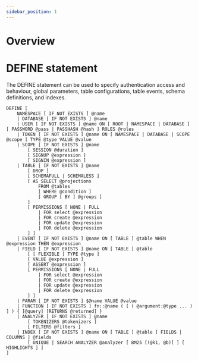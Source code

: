 ```yaml
---
sidebar_position: 1
---
```


# Overview

# DEFINE statement

The DEFINE statement can be used to specify authentication access and behaviour, global parameters, table configurations, table events, schema definitions, and indexes.

```surql title="SurrealQL Syntax"
DEFINE [
	NAMESPACE [ IF NOT EXISTS ] @name
	| DATABASE [ IF NOT EXISTS ] @name
	| USER [ IF NOT EXISTS ] @name ON [ ROOT | NAMESPACE | DATABASE ] [ PASSWORD @pass | PASSHASH @hash ] ROLES @roles
	| TOKEN [ IF NOT EXISTS ] @name ON [ NAMESPACE | DATABASE | SCOPE @scope ] TYPE @type VALUE @value
	| SCOPE [ IF NOT EXISTS ] @name
		[ SESSION @duration ]
		[ SIGNUP @expression ]
		[ SIGNIN @expression ]
	| TABLE [ IF NOT EXISTS ] @name
		[ DROP ]
		[ SCHEMAFULL | SCHEMALESS ]
		[ AS SELECT @projections
			FROM @tables
			[ WHERE @condition ]
			[ GROUP [ BY ] @groups ]
		]
		[ PERMISSIONS [ NONE | FULL
			| FOR select @expression
			| FOR create @expression
			| FOR update @expression
			| FOR delete @expression
		] ]
	| EVENT [ IF NOT EXISTS ] @name ON [ TABLE ] @table WHEN @expression THEN @expression
	| FIELD [ IF NOT EXISTS ] @name ON [ TABLE ] @table
		[ [ FLEXIBLE ] TYPE @type ]
		[ VALUE @expression ]
		[ ASSERT @expression ]
		[ PERMISSIONS [ NONE | FULL
			| FOR select @expression
			| FOR create @expression
			| FOR update @expression
			| FOR delete @expression
		] ]
	| PARAM [ IF NOT EXISTS ] $@name VALUE @value
	| FUNCTION [ IF NOT EXISTS ] fn::@name ( [ ( @argument:@type ... ) ] ) { [@query] [RETURNS @returned] }
	| ANALYZER [ IF NOT EXISTS ] @name
		[ TOKENIZERS @tokenizers ]
		[ FILTERS @filters ]
	| INDEX [ IF NOT EXISTS ] @name ON [ TABLE ] @table [ FIELDS | COLUMNS ] @fields
		[ UNIQUE | SEARCH ANALYZER @analyzer [ BM25 [(@k1, @b)] ] [ HIGHLIGHTS ] ]
]
```